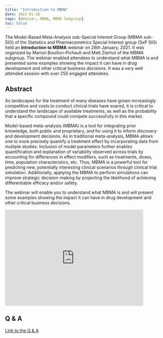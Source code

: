 ```yaml
---
title: "Introduction to MBMA"
date: 2021-01-26
tags: [Webinar, MBMA, MBMA Subgroup]
toc: false
---
```


The Model-Based Meta-Analysis sub-Special Interest Group (MBMA sub-SIG) of the Statistics and Pharmacometrics Special Interest group (SxP SIG) held an **Introduction to MBMA** webinar on 26th January, 2021. It was organized by Marion Bouillon-Pichault and Matt Zierhut of the MBMA subgroup. The webinar enabled attendees to understand what MBMA is and presented some examples showing the impact it can have in drug development and other critical business decisions. It was a very well attended session with over 250 engaged attendees.


## Abstract

As landscapes for the treatment of many diseases have grown increasingly competitive and costs to conduct clinical trials have soared, it is critical to understand the landscape of available treatments, as well as the probability that a specific compound could compete successfully in this market.

Model-based meta-analysis (MBMA) is a tool for integrating prior knowledge, both public and proprietary, and for using it to inform discovery and development decisions. As in traditional meta-analysis, MBMA allows one to more precisely quantify a treatment effect by incorporating data from multiple studies. Inclusion of model parameters further enables quantification and explanation of variability observed across trials by accounting for differences in effect modifiers, such as treatments, doses, time, population characteristics, etc. Thus, MBMA is a powerful tool for predicting new, potentially interesting clinical scenarios through clinical trial simulation. Additionally, applying the MBMA to perform simulations can improve strategic decision-making by projecting the likelihood of achieving differentiable efficacy and/or safety.

The webinar will enable you to understand what MBMA is and will present some examples showing the impact it can have in drug development and other critical business decisions.

<iframe width="90%" height="315" src="https://www.youtube.com/embed/bf7_-cNjydQ" frameborder="0" allowfullscreen></iframe>


## Q & A
[Link to the Q & A](https://www.dropbox.com/s/macfdjal49h1ynk/Q%26A%20for%20MBMA.pdf?dl=0)
